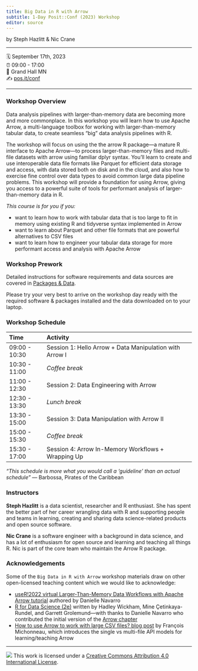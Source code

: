 ```yaml
---
title: Big Data in R with Arrow
subtitle: 1-Day Posit::Conf (2023) Workshop
editor: source
---
```


by Steph Hazlitt & Nic Crane

------------------------------------------------------------------------

🗓️ September 17th, 2023\
⏰ 09:00 - 17:00\
🏨 Grand Hall MN \
✍️ [pos.it/conf](http://pos.it/conf)

------------------------------------------------------------------------

### Workshop Overview

Data analysis pipelines with larger-than-memory data are becoming more and more commonplace. In this workshop you will learn how to use Apache Arrow, a multi-language toolbox for working with larger-than-memory tabular data, to create seamless "big" data analysis pipelines with R.

The workshop will focus on using the the arrow R package---a mature R interface to Apache Arrow---to process larger-than-memory files and multi-file datasets with arrow using familiar dplyr syntax. You'll learn to create and use interoperable data file formats like Parquet for efficient data storage and access, with data stored both on disk and in the cloud, and also how to exercise fine control over data types to avoid common large data pipeline problems. This workshop will provide a foundation for using Arrow, giving you access to a powerful suite of tools for performant analysis of larger-than-memory data in R.

*This course is for you if you:*

-   want to learn how to work with tabular data that is too large to fit in memory using existing R and tidyverse syntax implemented in Arrow
-   want to learn about Parquet and other file formats that are powerful alternatives to CSV files
-   want to learn how to engineer your tabular data storage for more performant access and analysis with Apache Arrow

### Workshop Prework

Detailed instructions for software requirements and data sources are covered in [Packages & Data](setup.qmd).

Please try your very best to arrive on the workshop day ready with the required software & packages installed and the data downloaded on to your laptop.

### Workshop Schedule

| Time          | Activity                                                |
|:--------------|:--------------------------------------------------------|
| 09:00 - 10:30 | Session 1: Hello Arrow + Data Manipulation with Arrow I |
| 10:30 - 11:00 | *Coffee break*                                          |
| 11:00 - 12:30 | Session 2: Data Engineering with Arrow                  |
| 12:30 - 13:30 | *Lunch break*                                           |
| 13:30 - 15:00 | Session 3: Data Manipulation with Arrow II              |
| 15:00 - 15:30 | *Coffee break*                                          |
| 15:30 - 17:00 | Session 4: Arrow In-Memory Workflows + Wrapping Up      |

*"This schedule is more what you would call a 'guideline' than an actual schedule"* --- Barbossa, Pirates of the Caribbean

### Instructors

**Steph Hazlitt** is a data scientist, researcher and R enthusiast. She has spent the better part of her career wrangling data with R and supporting people and teams in learning, creating and sharing data science-related products and open source software.

**Nic Crane** is a software engineer with a background in data science, and has a lot of enthusiasm for open source and learning and teaching all things R. Nic is part of the core team who maintain the Arrow R package.

### Acknowledgements

Some of the `Big Data in R with Arrow` workshop materials draw on other open-licensed teaching content which we would like to acknowledge:

-   [useR!2022 virtual Larger-Than-Memory Data Workflows with Apache Arrow tutorial](https://github.com/djnavarro/arrow-user2022) authored by Danielle Navarro
-   [R for Data Science (2e)](https://r4ds.hadley.nz/) written by Hadley Wickham, Mine Çetinkaya-Rundel, and Garrett Grolemund---with thanks to Danielle Navarro who contributed the initial version of the [Arrow chapter](https://r4ds.hadley.nz/arrow)
-   [How to use Arrow to work with large CSV files? blog post](https://francoismichonneau.net/2022/10/import-big-csv/) by François Michonneau, which introduces the single vs multi-file API models for learning/teaching Arrow

------------------------------------------------------------------------

![](https://i.creativecommons.org/l/by/4.0/88x31.png) This work is licensed under a [Creative Commons Attribution 4.0 International License](https://creativecommons.org/licenses/by/4.0/).
